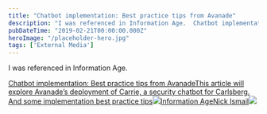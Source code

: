 ```yaml
---
title: "Chatbot implementation: Best practice tips from Avanade"
description: "I was referenced in Information Age.  Chatbot implementation: Best practice tips from AvanadeThis article will explore Avanade’s deployment of Carrie, a security chatbot for Carlsberg"
pubDateTime: "2019-02-21T00:00:00.000Z"
heroImage: "/placeholder-hero.jpg"
tags: ['External Media']
---
```


I was referenced in Information Age.

[Chatbot implementation: Best practice tips from AvanadeThis article will explore Avanade’s deployment of Carrie, a security chatbot for Carlsberg. And some implementation best practice tips![](https://s27389.pcdn.co/wp-content/uploads/2018/06/cropped-IA_FAVICON_2018-1-192x192.png)Information AgeNick Ismail![](https://s27389.pcdn.co/wp-content/uploads/2019/02/chatbot-implementation-best-practice-e1550759421826.jpeg)](https://www.information-age.com/chatbot-implementation-best-practice-123479328/)